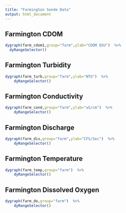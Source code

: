 ```yaml
---
title: "Farmington Sonde Data"
output: html_document
---
```


## Farmington CDOM

```r
dygraph(farm_cdom1,group="farm",ylab="CDOM QSU")  %>% 
  dyRangeSelector()
```


## Farmington Turbidity

```r
dygraph(farm_turb,group="farm",ylab="NTU")  %>% 
    dyRangeSelector()
```


## Farmington Conductivity

```r
dygraph(farm_cond,group="farm",ylab="uS/cm")  %>% 
    dyRangeSelector()
```


## Farmington Discharge

```r
dygraph(farm_dis,group="farm",ylab="CFS/Sec")  %>% 
    dyRangeSelector()
```


## Farmington Temperature

```r
dygraph(farm_temp,group="farm")  %>% 
    dyRangeSelector()
```

## Farmington Dissolved Oxygen

```r
dygraph(farm_do,group="farm")  %>% 
    dyRangeSelector()
```